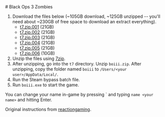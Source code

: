 
<Layout title="Black Ops 3 Zombies">
<div class="grid justify-center dark:bg-black">
<article class="prose dark:prose-invert  mt-10 mb-10">
# Black Ops 3 Zombies

1. Download the files below (~105GB download, ~125GB unzipped -- you'll need about ~230GB of free space to download an extract everything).
    * [t7.zip.001](https://files.sjer.red/games/t7/t7.zip.001) (21GB)
    * [t7.zip.002](https://files.sjer.red/games/t7/t7.zip.002) (21GB)
    * [t7.zip.003](https://files.sjer.red/games/t7/t7.zip.003) (21GB)
    * [t7.zip.004](https://files.sjer.red/games/t7/t7.zip.004) (21GB)
    * [t7.zip.005](https://files.sjer.red/games/t7/t7.zip.005) (21GB)
    * [t7.zip.006](https://files.sjer.red/games/t7/t7.zip.006) (10GB)
1. Unzip the files using [7zip](https://7-zip.org/).
1. After unzipping, go into the `t7` directory. Unzip `boiii.zip`. After unzipping, copy the folder named `boiii` to `/Users/<your user>/AppData/Local/`.
1. Run the Steam bypass batch file.
1. Run `boiii.exe` to start the game.

You can change your name in-game by pressing \` and typing `name <your name>` and hitting Enter.

Original instructions from [reactiongaming](https://reactiongaming.us/community/threads/how-to-play-black-ops-3-with-the-boiii-client.1971/).
</article>
</div>
</Layout>
